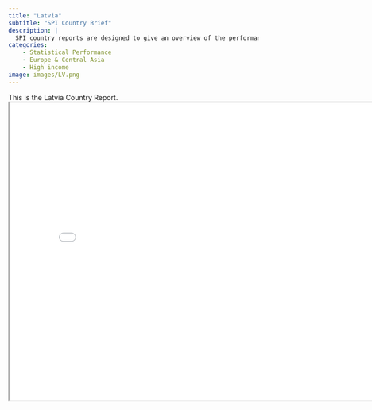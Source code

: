 ```yaml
---
title: "Latvia"
subtitle: "SPI Country Brief"
description: |
  SPI country reports are designed to give an overview of the performance of Latvia.
categories:
    - Statistical Performance
    - Europe & Central Asia
    - High income
image: images/LV.png
---
```


This is the Latvia Country Report.
<iframe src="charts/Latvia_chart.html" width="800" height="600"></iframe>

